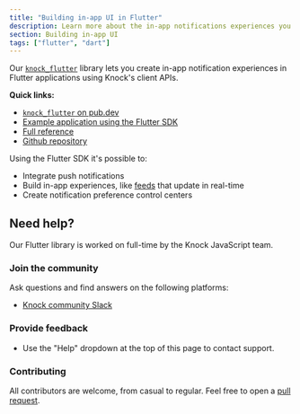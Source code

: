 ```yaml
---
title: "Building in-app UI in Flutter"
description: Learn more about the in-app notifications experiences you can build in Flutter applications with Knock.
section: Building in-app UI
tags: ["flutter", "dart"]
---
```


Our [`knock_flutter`](https://pub.dev/packages/knock_flutter) library lets you create in-app notification experiences in Flutter applications using Knock's client APIs.

**Quick links:**

- [`knock_flutter` on pub.dev](https://pub.dev/packages/knock_flutter)
- [Example application using the Flutter SDK](https://github.com/knocklabs/knock-flutter/tree/main/example)
- [Full reference](/in-app-ui/flutter/reference)
- [Github repository](https://github.com/knocklabs/knock-flutter)

Using the Flutter SDK it's possible to:

- Integrate push notifications
- Build in-app experiences, like [feeds](/in-app-ui/flutter/notification-feeds) that update in real-time
- Create notification preference control centers

## Need help?

Our Flutter library is worked on full-time by the Knock JavaScript team.

### Join the community

Ask questions and find answers on the following platforms:

- [Knock community Slack](https://knock.app/join-slack)

### Provide feedback

- Use the "Help" dropdown at the top of this page to contact support.

### Contributing

All contributors are welcome, from casual to regular. Feel free to open a [pull request](https://github.com/knocklabs/knock-flutter/pulls/new).
